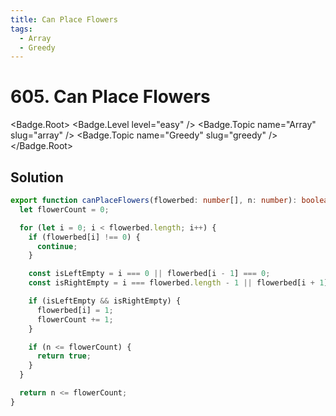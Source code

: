 ```yaml
---
title: Can Place Flowers
tags:
  - Array
  - Greedy
---
```


# 605. Can Place Flowers

<Badge.Root>
  <Badge.Level level="easy" />
  <Badge.Topic name="Array" slug="array" />
  <Badge.Topic name="Greedy" slug="greedy" />
</Badge.Root>

## Solution

```typescript filename="solution.ts" copy
export function canPlaceFlowers(flowerbed: number[], n: number): boolean {
  let flowerCount = 0;

  for (let i = 0; i < flowerbed.length; i++) {
    if (flowerbed[i] !== 0) {
      continue;
    }

    const isLeftEmpty = i === 0 || flowerbed[i - 1] === 0;
    const isRightEmpty = i === flowerbed.length - 1 || flowerbed[i + 1] === 0;

    if (isLeftEmpty && isRightEmpty) {
      flowerbed[i] = 1;
      flowerCount += 1;
    }

    if (n <= flowerCount) {
      return true;
    }
  }

  return n <= flowerCount;
}
```

<ProblemLink
  codingSite="leetcode"
  href="https://leetcode.com/problems/can-place-flowers"
  title="Can Place Flowers"
/>
